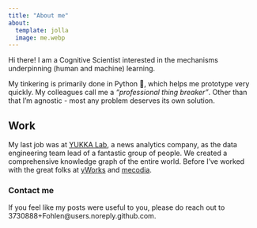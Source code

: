 ```yaml
---
title: "About me"
about:
  template: jolla
  image: me.webp
---
```


Hi there! I am a Cognitive Scientist interested in the mechanisms underpinning (human and machine) learning. 

My tinkering is primarily done in Python 🐍, which helps me prototype very quickly. My colleagues call me a _"professional thing breaker"_. Other than that I'm agnostic - most any problem deserves its own solution.

## Work

My last job was at [YUKKA Lab](https://www.yukkalab.com), a news analytics company, as the data engineering team lead of a fantastic group of people. We created a comprehensive knowledge graph of the entire world.
Before I've worked with the great folks at [yWorks](https://www.yworks.com) and [mecodia](https://mecodia.de).

### Contact me

If you feel like my posts were useful to you, please do reach out to 3730888+Fohlen@users.noreply.github.com.
